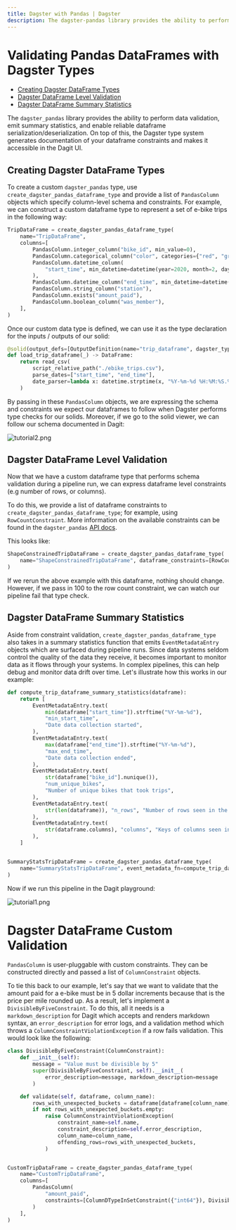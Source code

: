 ```yaml
---
title: Dagster with Pandas | Dagster
description: The dagster-pandas library provides the ability to perform data validation, emit summary statistics, and enable reliable dataframe serialization/deserialization.
---
```


# Validating Pandas DataFrames with Dagster Types

- [Creating Dagster DataFrame Types](#creating-dagster-dataframe-types)
- [Dagster DataFrame Level Validation](#dagster-dataframe-level-validation)
- [Dagster DataFrame Summary Statistics](#dagster-dataframe-summary-statistics)

The `dagster_pandas` library provides the ability to perform data validation, emit summary
statistics, and enable reliable dataframe serialization/deserialization. On top of this, the Dagster
type system generates documentation of your dataframe constraints and makes it accessible in the
Dagit UI.

## Creating Dagster DataFrame Types

To create a custom `dagster_pandas` type, use `create_dagster_pandas_dataframe_type` and provide a
list of `PandasColumn` objects which specify column-level schema and constraints. For example, we
can construct a custom dataframe type to represent a set of e-bike trips in the following way:

```python file=/legacy/dagster_pandas_guide/core_trip_pipeline.py startafter=start_core_trip_pipeline_marker_0 endbefore=end_core_trip_pipeline_marker_0
TripDataFrame = create_dagster_pandas_dataframe_type(
    name="TripDataFrame",
    columns=[
        PandasColumn.integer_column("bike_id", min_value=0),
        PandasColumn.categorical_column("color", categories={"red", "green", "blue"}),
        PandasColumn.datetime_column(
            "start_time", min_datetime=datetime(year=2020, month=2, day=10)
        ),
        PandasColumn.datetime_column("end_time", min_datetime=datetime(year=2020, month=2, day=10)),
        PandasColumn.string_column("station"),
        PandasColumn.exists("amount_paid"),
        PandasColumn.boolean_column("was_member"),
    ],
)
```

Once our custom data type is defined, we can use it as the type declaration for the inputs / outputs
of our solid:

```python file=/legacy/dagster_pandas_guide/core_trip_pipeline.py startafter=start_core_trip_pipeline_marker_1 endbefore=end_core_trip_pipeline_marker_1
@solid(output_defs=[OutputDefinition(name="trip_dataframe", dagster_type=TripDataFrame)])
def load_trip_dataframe(_) -> DataFrame:
    return read_csv(
        script_relative_path("./ebike_trips.csv"),
        parse_dates=["start_time", "end_time"],
        date_parser=lambda x: datetime.strptime(x, "%Y-%m-%d %H:%M:%S.%f"),
    )
```

By passing in these `PandasColumn` objects, we are expressing the schema and constraints we expect
our dataframes to follow when Dagster performs type checks for our solids. Moreover, if we go to the
solid viewer, we can follow our schema documented in Dagit:

![tutorial2.png](/images/guides/dagster_pandas/tutorial2.png)

## Dagster DataFrame Level Validation

Now that we have a custom dataframe type that performs schema validation during a pipeline run, we
can express dataframe level constraints (e.g number of rows, or columns).

To do this, we provide a list of dataframe constraints to `create_dagster_pandas_dataframe_type`;
for example, using `RowCountConstraint`. More information on the available constraints can be found
in the `dagster_pandas` [API docs](/\_apidocs/libraries/dagster_pandas).

This looks like:

```python file=/legacy/dagster_pandas_guide/shape_constrained_pipeline.py startafter=start_create_type endbefore=end_create_type
ShapeConstrainedTripDataFrame = create_dagster_pandas_dataframe_type(
    name="ShapeConstrainedTripDataFrame", dataframe_constraints=[RowCountConstraint(4)]
)
```

If we rerun the above example with this dataframe, nothing should
change. However, if we pass in 100 to the row count constraint, we can
watch our pipeline fail that type check.

## Dagster DataFrame Summary Statistics

Aside from constraint validation, `create_dagster_pandas_dataframe_type`
also takes in a summary statistics function that emits
`EventMetadataEntry` objects which are surfaced during pipeline runs.
Since data systems seldom control the quality of the data they receive,
it becomes important to monitor data as it flows through your systems.
In complex pipelines, this can help debug and monitor data drift over
time. Let's illustrate how this works in our example:

```python file=/legacy/dagster_pandas_guide/summary_stats_pipeline.py startafter=start_summary endbefore=end_summary
def compute_trip_dataframe_summary_statistics(dataframe):
    return [
        EventMetadataEntry.text(
            min(dataframe["start_time"]).strftime("%Y-%m-%d"),
            "min_start_time",
            "Date data collection started",
        ),
        EventMetadataEntry.text(
            max(dataframe["end_time"]).strftime("%Y-%m-%d"),
            "max_end_time",
            "Date data collection ended",
        ),
        EventMetadataEntry.text(
            str(dataframe["bike_id"].nunique()),
            "num_unique_bikes",
            "Number of unique bikes that took trips",
        ),
        EventMetadataEntry.text(
            str(len(dataframe)), "n_rows", "Number of rows seen in the dataframe"
        ),
        EventMetadataEntry.text(
            str(dataframe.columns), "columns", "Keys of columns seen in the dataframe"
        ),
    ]


SummaryStatsTripDataFrame = create_dagster_pandas_dataframe_type(
    name="SummaryStatsTripDataFrame", event_metadata_fn=compute_trip_dataframe_summary_statistics
)
```

Now if we run this pipeline in the Dagit playground:

![tutorial1.png](/images/guides/dagster_pandas/tutorial1.png)

# Dagster DataFrame Custom Validation

`PandasColumn` is user-pluggable with custom constraints. They can be constructed directly and
passed a list of `ColumnConstraint` objects.

To tie this back to our example, let's say that we want to validate that the amount paid for a
e-bike must be in 5 dollar increments because that is the price per mile rounded up. As a result,
let's implement a `DivisibleByFiveConstraint`. To do this, all it needs is a `markdown_description`
for Dagit which accepts and renders markdown syntax, an `error_description` for error logs, and a
validation method which throws a `ColumnConstraintViolationException` if a row fails validation.
This would look like the following:

```python file=/legacy/dagster_pandas_guide/custom_column_constraint_pipeline.py startafter=start_custom_col endbefore=end_custom_col
class DivisibleByFiveConstraint(ColumnConstraint):
    def __init__(self):
        message = "Value must be divisible by 5"
        super(DivisibleByFiveConstraint, self).__init__(
            error_description=message, markdown_description=message
        )

    def validate(self, dataframe, column_name):
        rows_with_unexpected_buckets = dataframe[dataframe[column_name].apply(lambda x: x % 5 != 0)]
        if not rows_with_unexpected_buckets.empty:
            raise ColumnConstraintViolationException(
                constraint_name=self.name,
                constraint_description=self.error_description,
                column_name=column_name,
                offending_rows=rows_with_unexpected_buckets,
            )


CustomTripDataFrame = create_dagster_pandas_dataframe_type(
    name="CustomTripDataFrame",
    columns=[
        PandasColumn(
            "amount_paid",
            constraints=[ColumnDTypeInSetConstraint({"int64"}), DivisibleByFiveConstraint()],
        )
    ],
)
```
